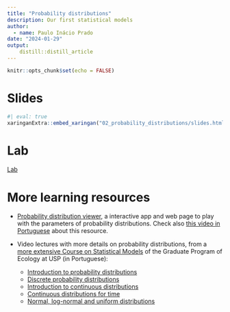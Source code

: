 ```yaml
---
title: "Probability distributions"
description: Our first statistical models
author:
  - name: Paulo Inácio Prado
date: "2024-01-29"
output: 
    distill::distill_article
---
```


```r
knitr::opts_chunk$set(echo = FALSE)
```


# Slides

```r
#| eval: true
xaringanExtra::embed_xaringan("02_probability_distributions/slides.html")
```

# Lab

[Lab](02_probability_distributions/lab.html)


# More learning resources

 - [Probability distribution
  viewer](https://github.com/ksmzn/ProbabilityDistributionsViewer), a
  interactive app and web page to play with the parameters of
  probability distributions. Check also [this
  video in Portuguese](https://youtu.be/MYwJNCYJAg0) about this resource.

 - Video lectures with more details on
 probability distributions, from a [more extensive Course on
 Statistical Models](http://insilvaarbores.com.br/BIE5781/)
 of the Graduate Program of Ecology at USP (in Portuguese):
   - [Introduction to probability distributions](https://youtu.be/5U72x-u-dvE)
   - [Discrete probability distributions](https://youtu.be/j9nCwfDWqkw)
   - [Introduction to continuous distributions](https://youtu.be/j9nCwfDWqkw)
   - [Continuous distributions for time](https://youtu.be/XsXjyPtTlk8)
   - [Normal, log-normal and uniform distributions](https://youtu.be/bO2e-y9E5mg)
 



